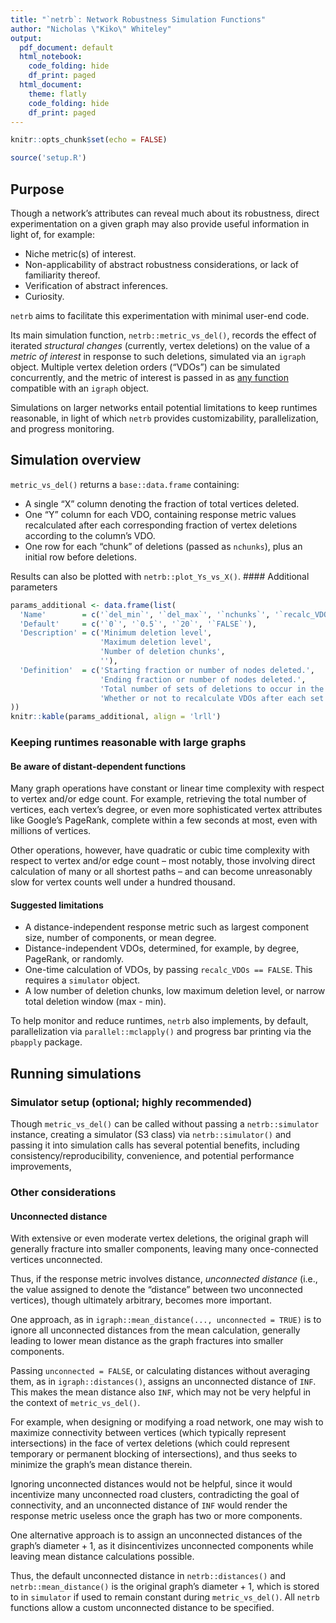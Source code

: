 ```yaml
---
title: "`netrb`: Network Robustness Simulation Functions"
author: "Nicholas \"Kiko\" Whiteley"
output:
  pdf_document: default
  html_notebook:
    code_folding: hide
    df_print: paged
  html_document:
    theme: flatly
    code_folding: hide
    df_print: paged
---
```


```r
knitr::opts_chunk$set(echo = FALSE)

source('setup.R')
```

## Purpose

Though a network's attributes can reveal much about its robustness, direct experimentation on a given graph may also provide useful information in light of, for example:

* Niche metric(s) of interest.
* Non-applicability of abstract robustness considerations, or lack of familiarity thereof.
* Verification of abstract inferences.
* Curiosity.

`netrb` aims to facilitate this experimentation with minimal user-end code.

Its main simulation function, `netrb::metric_vs_del()`, records the effect of iterated _structural changes_ (currently, vertex deletions) on the value of a _metric of interest_ in response to such deletions, simulated via an `igraph` object.  Multiple vertex deletion orders ("VDOs") can be simulated concurrently, and the metric of interest is passed in as <u>any function</u> compatible with an `igraph` object.

Simulations on larger networks entail potential limitations to keep runtimes reasonable, in light of which `netrb` provides customizability, parallelization, and progress monitoring.

## Simulation overview

`metric_vs_del()` returns a `base::data.frame` containing:

* A single "X" column denoting the fraction of total vertices deleted.
* One "Y" column for each VDO, containing response metric values recalculated after each corresponding fraction of vertex deletions according to the column's VDO.
* One row for each "chunk" of deletions (passed as `nchunks`), plus an initial row before deletions.

Results can also be plotted with `netrb::plot_Ys_vs_X()`.
#### Additional parameters

```r
params_additional <- data.frame(list(
  'Name'        = c('`del_min`', '`del_max`', '`nchunks`', '`recalc_VDOs`'),
  'Default'     = c('`0`', '`0.5`', '`20`', '`FALSE`'),
  'Description' = c('Minimum deletion level',
                    'Maximum deletion level',
                    'Number of deletion chunks',
                    ''),
  'Definition'  = c('Starting fraction or number of nodes deleted.',
                    'Ending fraction or number of nodes deleted.',
                    'Total number of sets of deletions to occur in the simulation.',
                    'Whether or not to recalculate VDOs after each set of deletions.')
))
knitr::kable(params_additional, align = 'lrll')
```

### Keeping runtimes reasonable with large graphs

#### Be aware of distant-dependent functions

Many graph operations have constant or linear time complexity with respect to vertex and/or edge count.  For example, retrieving the total number of vertices, each vertex's degree, or even more sophisticated vertex attributes like Google's PageRank, complete within a few seconds at most, even with millions of vertices.

Other operations, however, have quadratic or cubic time complexity with respect to vertex and/or edge count -- most notably, those involving direct calculation of many or all shortest paths -- and can become unreasonably slow for vertex counts well under a hundred thousand.

#### Suggested limitations

* A distance-independent response metric such as largest component size, number of components, or mean degree.
* Distance-independent VDOs, determined, for example, by degree, PageRank, or randomly.
* One-time calculation of VDOs, by passing `recalc_VDOs == FALSE`.  This requires a `simulator` object.
* A low number of deletion chunks, low maximum deletion level, or narrow total deletion window (max - min).

To help monitor and reduce runtimes, `netrb` also implements, by default, parallelization via `parallel::mclapply()` and progress bar printing via the `pbapply` package.

## Running simulations

### Simulator setup (optional; highly recommended)

Though `metric_vs_del()` can be called without passing a `netrb::simulator` instance, creating a simulator (S3 class) via `netrb::simulator()` and passing it into simulation calls has several potential benefits, including consistency/reproducibility, convenience, and potential performance improvements, 

### Other considerations

#### Unconnected distance

With extensive or even moderate vertex deletions, the original graph will generally fracture into smaller components, leaving many once-connected vertices unconnected.

Thus, if the response metric involves distance, _unconnected distance_ (i.e., the value assigned to denote the "distance" between two unconnected vertices), though ultimately arbitrary, becomes more important.

One approach, as in `igraph::mean_distance(..., unconnected = TRUE)` is to ignore all unconnected distances from the mean calculation, generally leading to lower mean distance as the graph fractures into smaller components. 

Passing `unconnected = FALSE`, or calculating distances without averaging them, as in `igraph::distances()`, assigns an unconnected distance of `INF`.  This makes the mean distance also `INF`, which may not be very helpful in the context of `metric_vs_del()`.

For example, when designing or modifying a road network, one may wish to maximize connectivity between vertices (which typically represent intersections) in the face of vertex deletions (which could represent temporary or permanent blocking of intersections), and thus seeks to minimize the graph's mean distance therein.

Ignoring unconnected distances would not be helpful, since it would incentivize many unconnected road clusters, contradicting the goal of connectivity, and an unconnected distance of `INF` would render the response metric useless once the graph has two or more components.

One alternative approach is to assign an unconnected distances of the graph's $\text{diameter} + 1$, as it disincentivizes unconnected components while leaving mean distance calculations possible.

Thus, the default unconnected distance in `netrb::distances()` and `netrb::mean_distance()` is the original graph's $\text{diameter} + 1$, which is stored to in `simulator` if used to remain constant during `metric_vs_del()`.  All `netrb` functions allow a custom unconnected distance to be specified.
